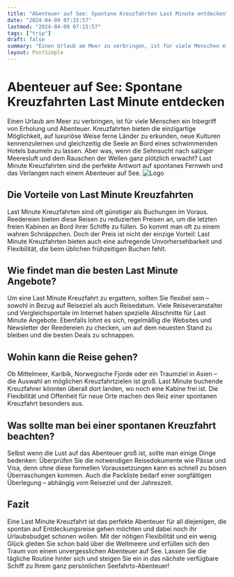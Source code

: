```yaml
---
title: "Abenteuer auf See: Spontane Kreuzfahrten Last Minute entdecken"
date: "2024-04-09 07:15:57"
lastmod: "2024-04-09 07:15:57"
tags: ["trip"]
draft: false
summary: "Einen Urlaub am Meer zu verbringen, ist für viele Menschen ein Inbegriff von Erholung und Abenteuer. Kreuzfahrten bieten die einzigartige Möglichkeit, auf luxuriöse Weise ferne Länder zu erkunden, neue Kulturen kennenzulernen und gleichzeitig die Seele an Bord eines schwimmenden Hotels baumeln zu lassen. Aber was, wenn die Sehnsucht nach salziger Meeresluft und dem Rauschen der Wellen ganz plötzlich erwacht? Last Minute Kreuzfahrten sind die perfekte Antwort auf spontanes Fernweh und das Verlangen nach einem Abenteuer auf See."
layout: PostSimple
---
```

# Abenteuer auf See: Spontane Kreuzfahrten Last Minute entdecken
Einen Urlaub am Meer zu verbringen, ist für viele Menschen ein Inbegriff von Erholung und Abenteuer. Kreuzfahrten bieten die einzigartige Möglichkeit, auf luxuriöse Weise ferne Länder zu erkunden, neue Kulturen kennenzulernen und gleichzeitig die Seele an Bord eines schwimmenden Hotels baumeln zu lassen. Aber was, wenn die Sehnsucht nach salziger Meeresluft und dem Rauschen der Wellen ganz plötzlich erwacht? Last Minute Kreuzfahrten sind die perfekte Antwort auf spontanes Fernweh und das Verlangen nach einem Abenteuer auf See.
<img alt="Logo" src="https://cdn.seniorsselection.com/upload-logo/Kreuzfahrt-Cruise-4.webp"/>
## Die Vorteile von Last Minute Kreuzfahrten
Last Minute Kreuzfahrten sind oft günstiger als Buchungen im Voraus. Reedereien bieten diese Reisen zu reduzierten Preisen an, um die letzten freien Kabinen an Bord ihrer Schiffe zu füllen. So kommt man oft zu einem wahren Schnäppchen. Doch der Preis ist nicht der einzige Vorteil: Last Minute Kreuzfahrten bieten auch eine aufregende Unvorhersehbarkeit und Flexibilität, die beim üblichen frühzeitigen Buchen fehlt.
## Wie findet man die besten Last Minute Angebote?
Um eine Last Minute Kreuzfahrt zu ergattern, sollten Sie flexibel sein – sowohl in Bezug auf Reiseziel als auch Reisedatum. Viele Reiseveranstalter und Vergleichsportale im Internet haben spezielle Abschnitte für Last Minute Angebote. Ebenfalls lohnt es sich, regelmäßig die Websites und Newsletter der Reedereien zu checken, um auf dem neuesten Stand zu bleiben und die besten Deals zu schnappen.
## Wohin kann die Reise gehen?
Ob Mittelmeer, Karibik, Norwegische Fjorde oder ein Traumziel in Asien – die Auswahl an möglichen Kreuzfahrtzielen ist groß. Last Minute buchende Kreuzfahrer könnten überall dort landen, wo noch eine Kabine frei ist. Die Flexibilität und Offenheit für neue Orte machen den Reiz einer spontanen Kreuzfahrt besonders aus.
## Was sollte man bei einer spontanen Kreuzfahrt beachten?
Selbst wenn die Lust auf das Abenteuer groß ist, sollte man einige Dinge bedenken: Überprüfen Sie die notwendigen Reisedokumente wie Pässe und Visa, denn ohne diese formellen Voraussetzungen kann es schnell zu bösen Überraschungen kommen. Auch die Packliste bedarf einer sorgfältigen Überlegung – abhängig vom Reiseziel und der Jahreszeit.
## Fazit
Eine Last Minute Kreuzfahrt ist das perfekte Abenteuer für all diejenigen, die spontan auf Entdeckungsreise gehen möchten und dabei noch ihr Urlaubsbudget schonen wollen. Mit der nötigen Flexibilität und ein wenig Glück gleiten Sie schon bald über die Weltmeere und erfüllen sich den Traum von einem unvergesslichen Abenteuer auf See. Lassen Sie die tägliche Routine hinter sich und steigen Sie ein in das nächste verfügbare Schiff zu Ihrem ganz persönlichen Seefahrts-Abenteuer!
        